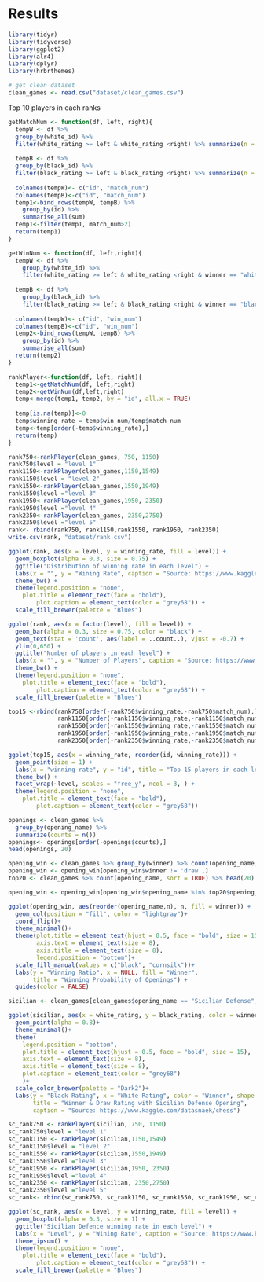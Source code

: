 # Results

```r
library(tidyr)
library(tidyverse)
library(ggplot2)
library(alr4)
library(dplyr)
library(hrbrthemes)
```

```r
# get clean dataset
clean_games <- read.csv("dataset/clean_games.csv")
```
Top 10 players in each ranks

```r
getMatchNum <- function(df, left, right){
  tempW <- df %>%
  group_by(white_id) %>% 
  filter(white_rating >= left & white_rating <right) %>% summarize(n = n())
  
  tempB <- df %>%
  group_by(black_id) %>% 
  filter(black_rating >= left & black_rating <right) %>% summarize(n = n())
  
  colnames(tempW)<- c("id", "match_num")
  colnames(tempB)<-c("id", "match_num")
  temp1<-bind_rows(tempW, tempB) %>%
    group_by(id) %>%
    summarise_all(sum)
  temp1<-filter(temp1, match_num>2)
  return(temp1)
}
```


```r
getWinNum <- function(df, left,right){
  tempW <- df %>%
    group_by(white_id) %>% 
    filter(white_rating >= left & white_rating <right & winner == "white") %>% summarize(n = n())
  
  tempB <- df %>%
    group_by(black_id) %>% 
    filter(black_rating >= left & black_rating <right & winner == "black") %>% summarize(n = n())
  
  colnames(tempW)<- c("id", "win_num")
  colnames(tempB)<-c("id", "win_num")
  temp2<-bind_rows(tempW, tempB) %>%
    group_by(id) %>%
    summarise_all(sum)
  return(temp2)
}
```

```r
rankPlayer<-function(df, left, right){
  temp1<-getMatchNum(df, left,right)
  temp2<-getWinNum(df,left,right)
  temp<-merge(temp1, temp2, by = "id", all.x = TRUE)
  
  temp[is.na(temp)]<-0
  temp$winning_rate = temp$win_num/temp$match_num
  temp<-temp[order(-temp$winning_rate),]
  return(temp)
}
```

```r
rank750<-rankPlayer(clean_games, 750, 1150)
rank750$level = "level 1"
rank1150<-rankPlayer(clean_games,1150,1549)
rank1150$level = "level 2"
rank1550<-rankPlayer(clean_games,1550,1949)
rank1550$level ="level 3"
rank1950<-rankPlayer(clean_games,1950, 2350)
rank1950$level ="level 4"
rank2350<-rankPlayer(clean_games, 2350,2750)
rank2350$level ="level 5"
rank<- rbind(rank750, rank1150,rank1550, rank1950, rank2350)
write.csv(rank, "dataset/rank.csv")
```
```r
ggplot(rank, aes(x = level, y = winning_rate, fill = level)) +
  geom_boxplot(alpha = 0.3, size = 0.75) + 
  ggtitle("Distribution of winning rate in each level") +
  labs(x = "", y = "Wining Rate", caption = "Source: https://www.kaggle.com/datasnaek/chess") +
  theme_bw() +
  theme(legend.position = "none",
    plot.title = element_text(face = "bold"), 
        plot.caption = element_text(color = "grey68")) +
  scale_fill_brewer(palette = "Blues")
```
```r
ggplot(rank, aes(x = factor(level), fill = level)) +
  geom_bar(alpha = 0.3, size = 0.75, color = "black") + 
  geom_text(stat = 'count', aes(label = ..count..), vjust = -0.7) +
  ylim(0,650) +
  ggtitle("Number of players in each level") +
  labs(x = "", y = "Number of Players", caption = "Source: https://www.kaggle.com/datasnaek/chess") +
  theme_bw() +
  theme(legend.position = "none",
    plot.title = element_text(face = "bold"), 
        plot.caption = element_text(color = "grey68")) +
  scale_fill_brewer(palette = "Blues")
```
```r
top15 <-rbind(rank750[order(-rank750$winning_rate,-rank750$match_num),][1:15,],
              rank1150[order(-rank1150$winning_rate,-rank1150$match_num),][1:15,],
              rank1550[order(-rank1550$winning_rate,-rank1550$match_num),][1:15,],
              rank1950[order(-rank1950$winning_rate,-rank1950$match_num),][1:15,],
              rank2350[order(-rank2350$winning_rate,-rank2350$match_num),][1:15,])

ggplot(top15, aes(x = winning_rate, reorder(id, winning_rate))) +
  geom_point(size = 1) + 
  labs(x = "winning rate", y = "id", title = "Top 15 players in each level", caption = "Source: https://www.kaggle.com/datasnaek/chess") +
  theme_bw() +
  facet_wrap(~level, scales = "free_y", ncol = 3, ) +
  theme(legend.position = "none",
    plot.title = element_text(face = "bold"), 
        plot.caption = element_text(color = "grey68"))
```
```r
openings <- clean_games %>%
  group_by(opening_name) %>% 
  summarize(counts = n())
openings<- openings[order(-openings$counts),]
head(openings, 20)

```

```r
opening_win <- clean_games %>% group_by(winner) %>% count(opening_name, sort = TRUE)
opening_win <- opening_win[opening_win$winner != 'draw',]
top20 <- clean_games %>% count(opening_name, sort = TRUE) %>% head(20)

opening_win <- opening_win[opening_win$opening_name %in% top20$opening_name, ]

ggplot(opening_win, aes(reorder(opening_name,n), n, fill = winner)) +
  geom_col(position = "fill", color = "lightgray")+
  coord_flip()+
  theme_minimal()+
  theme(plot.title = element_text(hjust = 0.5, face = "bold", size = 15),
        axis.text = element_text(size = 8),
        axis.title = element_text(size = 8),
        legend.position = "bottom")+
  scale_fill_manual(values = c("black", "cornsilk"))+
  labs(y = "Winning Ratio", x = NULL, fill = "Winner",
       title = "Winning Probability of Openings") +
  guides(color = FALSE)
```



```r
sicilian <- clean_games[clean_games$opening_name == "Sicilian Defense",]

ggplot(sicilian, aes(x = white_rating, y = black_rating, color = winner, shape = winner))+
  geom_point(alpha = 0.8)+
  theme_minimal()+
  theme(
    legend.position = "bottom",
    plot.title = element_text(hjust = 0.5, face = "bold", size = 15),
    axis.text = element_text(size = 8),
    axis.title = element_text(size = 8),
    plot.caption = element_text(color = "grey68")
    )+
  scale_color_brewer(palette = "Dark2")+
  labs(y = "Black Rating", x = "White Rating", color = "Winner", shape = "Winner",
       title = "Winner & Draw Rating with Sicilian Defense Opening",  
       caption = "Source: https://www.kaggle.com/datasnaek/chess")
```


```r

sc_rank750 <- rankPlayer(sicilian, 750, 1150)
sc_rank750$level = "level 1"
sc_rank1150 <- rankPlayer(sicilian,1150,1549)
sc_rank1150$level = "level 2"
sc_rank1550 <- rankPlayer(sicilian,1550,1949)
sc_rank1550$level ="level 3"
sc_rank1950 <- rankPlayer(sicilian,1950, 2350)
sc_rank1950$level ="level 4"
sc_rank2350 <- rankPlayer(sicilian, 2350,2750)
sc_rank2350$level ="level 5"
sc_rank<- rbind(sc_rank750, sc_rank1150, sc_rank1550, sc_rank1950, sc_rank2350)

ggplot(sc_rank, aes(x = level, y = winning_rate, fill = level)) +
  geom_boxplot(alpha = 0.3, size = 1) + 
  ggtitle("Sicilian Defence winning rate in each level") +
  labs(x = "Level", y = "Wining Rate", caption = "Source: https://www.kaggle.com/datasnaek/chess") +
  theme_ipsum() +
  theme(legend.position = "none",
    plot.title = element_text(face = "bold"), 
        plot.caption = element_text(color = "grey68")) +
  scale_fill_brewer(palette = "Blues")
```
